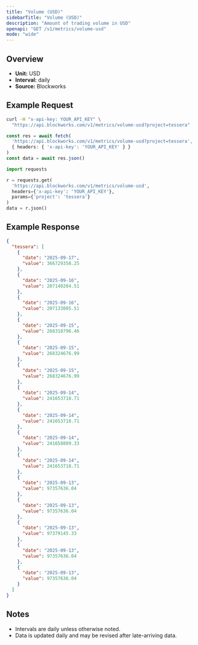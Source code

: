 ```yaml
---
title: "Volume (USD)"
sidebarTitle: "Volume (USD)"
description: "Amount of trading volume in USD"
openapi: "GET /v1/metrics/volume-usd"
mode: "wide"
---
```


## Overview

- **Unit:** USD
- **Interval:** daily
- **Source:** Blockworks

## Example Request

<CodeGroup>

```bash cURL
curl -H "x-api-key: YOUR_API_KEY" \
  "https://api.blockworks.com/v1/metrics/volume-usd?project=tessera"
```

```typescript TypeScript
const res = await fetch(
  'https://api.blockworks.com/v1/metrics/volume-usd?project=tessera',
  { headers: { 'x-api-key': 'YOUR_API_KEY' } }
)
const data = await res.json()
```

```python Python
import requests

r = requests.get(
  'https://api.blockworks.com/v1/metrics/volume-usd',
  headers={'x-api-key': 'YOUR_API_KEY'},
  params={'project': 'tessera'}
)
data = r.json()
```

</CodeGroup>

## Example Response

```json
{
  "tessera": [
    {
      "date": "2025-09-17",
      "value": 366729358.25
    },
    {
      "date": "2025-09-16",
      "value": 207140204.51
    },
    {
      "date": "2025-09-16",
      "value": 207133005.51
    },
    {
      "date": "2025-09-15",
      "value": 268318796.46
    },
    {
      "date": "2025-09-15",
      "value": 268324676.99
    },
    {
      "date": "2025-09-15",
      "value": 268324676.99
    },
    {
      "date": "2025-09-14",
      "value": 241653718.71
    },
    {
      "date": "2025-09-14",
      "value": 241653718.71
    },
    {
      "date": "2025-09-14",
      "value": 241658889.33
    },
    {
      "date": "2025-09-14",
      "value": 241653718.71
    },
    {
      "date": "2025-09-13",
      "value": 97357636.04
    },
    {
      "date": "2025-09-13",
      "value": 97357636.04
    },
    {
      "date": "2025-09-13",
      "value": 97379145.33
    },
    {
      "date": "2025-09-13",
      "value": 97357636.04
    },
    {
      "date": "2025-09-13",
      "value": 97357636.04
    }
  ]
}
```

## Notes
- Intervals are daily unless otherwise noted.
- Data is updated daily and may be revised after late-arriving data.